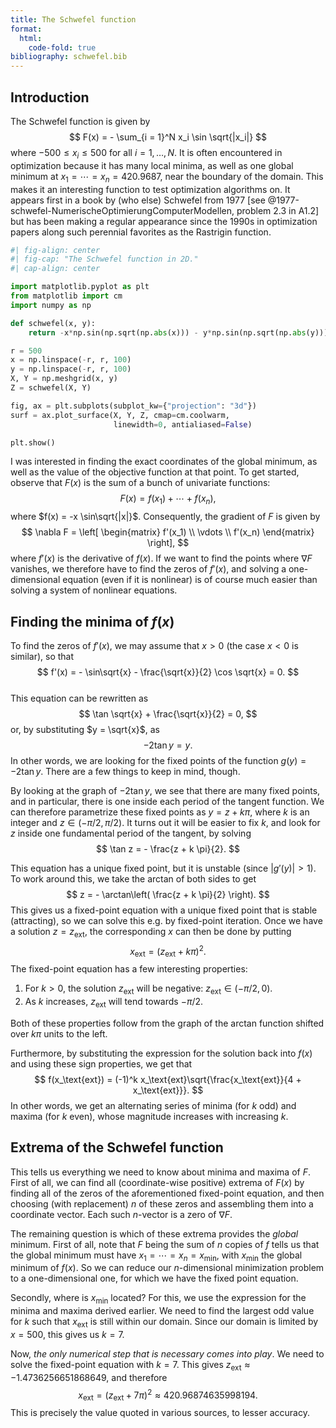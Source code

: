 ```yaml
---
title: The Schwefel function
format:
  html:
    code-fold: true
bibliography: schwefel.bib
---
```


## Introduction

The Schwefel function is given by
$$
    F(x) = - \sum_{i = 1}^N x_i \sin \sqrt{|x_i|}
$$
where $-500 \le x_i \le 500$ for all $i = 1, \ldots, N$. It is often encountered in optimization because it has many local minima, as well as one global minimum at $x_1 = \cdots = x_n = 420.9687$, near the boundary of the domain. This makes it an interesting function to test optimization algorithms on. It appears first in a book by (who else) Schwefel from 1977 [see @1977-schwefel-NumerischeOptimierungComputerModellen, problem 2.3 in A1.2] but has been making a regular appearance since the 1990s in optimization papers along such perennial favorites as the Rastrigin function.

```python
#| fig-align: center
#| fig-cap: "The Schwefel function in 2D."
#| cap-align: center

import matplotlib.pyplot as plt
from matplotlib import cm
import numpy as np

def schwefel(x, y):
    return -x*np.sin(np.sqrt(np.abs(x))) - y*np.sin(np.sqrt(np.abs(y)))

r = 500
x = np.linspace(-r, r, 100)
y = np.linspace(-r, r, 100)
X, Y = np.meshgrid(x, y)
Z = schwefel(X, Y)

fig, ax = plt.subplots(subplot_kw={"projection": "3d"})
surf = ax.plot_surface(X, Y, Z, cmap=cm.coolwarm,
                       linewidth=0, antialiased=False)

plt.show()

```

I was interested in finding the exact coordinates of the global minimum, as well as the value of the objective function at that point. To get started, observe that $F(x)$ is the sum of a bunch of univariate functions:
$$
    F(x) = f(x_1) + \cdots + f(x_n),
$$
where $f(x) = -x \sin\sqrt{|x|}$. Consequently, the gradient of $F$ is given by
$$
    \nabla F = \left[
        \begin{matrix}
            f'(x_1) \\
            \vdots \\
            f'(x_n)
        \end{matrix}
    \right],
$$
where $f'(x)$ is the derivative of $f(x)$. If we want to find the points where $\nabla F$ vanishes, we therefore have to find the zeros of $f'(x)$, and solving a one-dimensional equation (even if it is nonlinear) is of course much easier than solving a system of nonlinear equations.

## Finding the minima of $f(x)$

To find the zeros of $f'(x)$, we may assume that $x > 0$ (the case $x < 0$ is similar), so that
$$
    f'(x) = - \sin\sqrt{x} - \frac{\sqrt{x}}{2} \cos \sqrt{x} = 0.
$$    
This equation can be rewritten as 
$$
    \tan \sqrt{x} + \frac{\sqrt{x}}{2} = 0,
$$
or, by substituting $y = \sqrt{x}$, as
$$
    -2\tan y = y.
$$
In other words, we are looking for the fixed points of the function $g(y) = - 2\tan y$. There are a few things to keep in mind, though.

By looking at the graph of $-2\tan y$, we see that there are many fixed points, and in particular, there is one inside each period of the tangent function. We can therefore parametrize these fixed points as $y = z + k \pi$, where $k$ is an integer and $z \in (-\pi/2, \pi/2)$. It turns out it will be easier to fix $k$, and look for $z$ inside one fundamental period of the tangent, by solving
$$
    \tan z = - \frac{z + k \pi}{2}.
$$

This equation has a unique fixed point, but it is unstable (since $|g'(y)| > 1$). To work around this, we take the arctan of both sides to get
$$
    z = - \arctan\left( \frac{z + k \pi}{2} \right).
$$
This gives us a fixed-point equation with a unique fixed point that is stable (attracting), so we can solve this e.g. by fixed-point iteration. Once we have a solution $z = z_\text{ext}$, the corresponding $x$ can then be done by putting
$$
    x_\text{ext} = (z_\text{ext} + k \pi)^2.
$$
The fixed-point equation has a few interesting properties: 

1. For $k > 0$, the solution $z_\text{ext}$ will be negative: $z_\text{ext} \in (-\pi/2, 0)$. 
2. As $k$ increases, $z_\text{ext}$ will tend towards $-\pi/2$. 

Both of these properties follow from the graph of the arctan function shifted over $k \pi$ units to the left.

Furthermore, by substituting the expression for the solution back into $f(x)$ and using these sign properties, we get that
$$
    f(x_\text{ext}) = (-1)^k x_\text{ext}\sqrt{\frac{x_\text{ext}}{4 + x_\text{ext}}}.
$$
In other words, we get an alternating series of minima (for $k$ odd) and maxima (for $k$ even), whose magnitude increases with increasing $k$.

## Extrema of the Schwefel function

This tells us everything we need to know about minima and maxima of $F$. First of all, we can find all (coordinate-wise positive) extrema of $F(x)$ by finding all of the zeros of the aforementioned fixed-point equation, and then choosing (with replacement) $n$ of these zeros and assembling them into a coordinate vector. Each such $n$-vector is a zero of $\nabla F$.

The remaining question is which of these extrema provides the *global* minimum. First of all, note that $F$ being the sum of $n$ copies of $f$ tells us that the global minimum must have $x_1 = \cdots = x_n = x_\text{min}$, with $x_\text{min}$ the global minimum of $f(x)$. So we can reduce our $n$-dimensional minimization problem to a one-dimensional one, for which we have the fixed point equation.

Secondly, where is $x_\text{min}$ located? For this, we use the expression for the minima and maxima derived earlier. We need to find the largest odd value for $k$ such that $x_\text{ext}$ is still within our domain. Since our domain is limited by $x = 500$, this gives us $k = 7$.

Now, *the only numerical step that is necessary comes into play*. We need to solve the fixed-point equation with $k = 7$. This gives $z_\text{ext} \approx -1.4736256651868649$, and therefore
$$
    x_\text{ext} = (z_\text{ext} + 7 \pi)^2 \approx 420.96874635998194.
$$
This is precisely the value quoted in various sources, to lesser accuracy.
